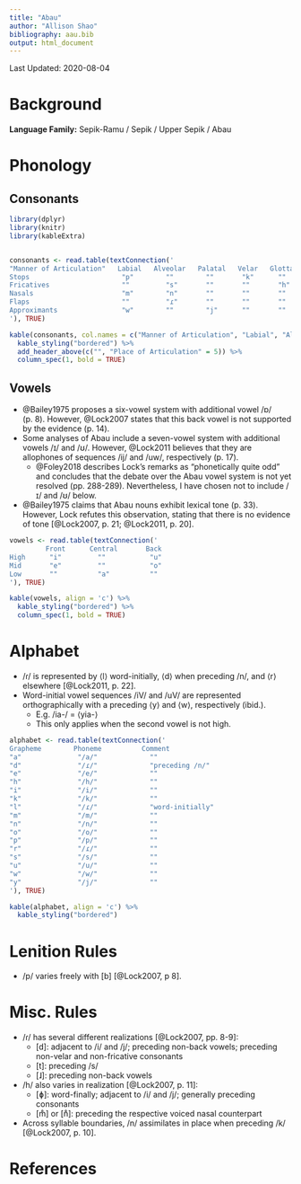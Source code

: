 ```yaml
---
title: "Abau"
author: "Allison Shao"
bibliography: aau.bib
output: html_document
---
```


Last Updated: 2020-08-04

# Background

**Language Family:** Sepik-Ramu / Sepik / Upper Sepik / Abau

# Phonology

## Consonants

```r

library(dplyr)
library(knitr)
library(kableExtra)


consonants <- read.table(textConnection('
"Manner of Articulation"   Labial   Alveolar   Palatal   Velar   Glottal
Stops                       "p"        ""        ""       "k"      ""
Fricatives                  ""         "s"       ""       ""       "h"
Nasals                      "m"        "n"       ""       ""       ""
Flaps                       ""         "ɾ"       ""       ""       ""
Approximants                "w"        ""        "j"      ""       ""
'), TRUE)

kable(consonants, col.names = c("Manner of Articulation", "Labial", "Alveolar", "Palatal", "Velar", "Glottal"), align = 'c') %>%
  kable_styling("bordered") %>%
  add_header_above(c("", "Place of Articulation" = 5)) %>%
  column_spec(1, bold = TRUE)
```

## Vowels

* @Bailey1975 proposes a six-vowel system with additional vowel /ɒ/ (p. 8). However, @Lock2007 states that this back vowel is not supported by the evidence (p. 14).
* Some analyses of Abau include a seven-vowel system with additional vowels /ɪ/ and /ʊ/. However, @Lock2011 believes that they are allophones of sequences /ij/ and /uw/, respectively (p. 17).
    - @Foley2018 describes Lock's remarks as "phonetically quite odd" and concludes that the debate over the Abau vowel system is not yet resolved (pp. 288-289). Nevertheless, I have chosen not to include /ɪ/ and /ʊ/ below.
* @Bailey1975 claims that Abau nouns exhibit lexical tone (p. 33). However, Lock refutes this observation, stating that there is no evidence of tone [@Lock2007, p. 21; @Lock2011, p. 20].


```r

vowels <- read.table(textConnection('
         Front      Central       Back
High      "i"         ""           "u"         
Mid       "e"         ""           "o"
Low       ""          "a"          ""
'), TRUE)

kable(vowels, align = 'c') %>%
  kable_styling("bordered") %>%
  column_spec(1, bold = TRUE)
```  

# Alphabet

* /ɾ/ is represented by ⟨l⟩ word-initially, ⟨d⟩ when preceding /n/, and ⟨r⟩ elsewhere [@Lock2011, p. 22].
* Word-initial vowel sequences /iV/ and /uV/ are represented orthographically with a preceding ⟨y⟩ and ⟨w⟩, respectively (ibid.).
    - E.g. /ia-/ = ⟨yia-⟩
    - This only applies when the second vowel is not high.

```r

alphabet <- read.table(textConnection('
Grapheme        Phoneme          Comment
"a"              "/a/"             ""
"d"              "/ɾ/"             "preceding /n/"
"e"              "/e/"             ""
"h"              "/h/"             ""
"i"              "/i/"             ""
"k"              "/k/"             ""
"l"              "/ɾ/"             "word-initially"
"m"              "/m/"             ""
"n"              "/n/"             ""
"o"              "/o/"             ""
"p"              "/p/"             ""
"r"              "/ɾ/"             ""
"s"              "/s/"             ""
"u"              "/u/"             ""
"w"              "/w/"             ""
"y"              "/j/"             ""
'), TRUE)

kable(alphabet, align = 'c') %>%
  kable_styling("bordered")
```

# Lenition Rules

* /p/ varies freely with [b] [@Lock2007, p 8].

# Misc. Rules

* /ɾ/ has several different realizations [@Lock2007, pp. 8-9]:
    - \[d]: adjacent to /i/ and /j/; preceding non-back vowels; preceding non-velar and non-fricative consonants
    - \[t]: preceding /s/
    - \[ɺ]: preceding non-back vowels
* /h/ also varies in realization [@Lock2007, p. 11]:
    - \[ɸ]: word-finally; adjacent to /i/ and /j/; generally preceding consonants
    - \[m̊] or [n̊]: preceding the respective voiced nasal counterpart
* Across syllable boundaries, /n/ assimilates in place when preceding /k/ [@Lock2007, p. 10].

# References
